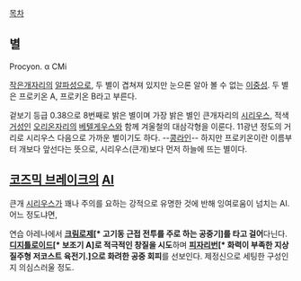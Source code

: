 [[목차]]
== 별 ==
Procyon. α CMi

[[작은개자리]]의 [[알파성]]으로, 두 별이 겹쳐져 있지만 눈으론 알아 볼 수 없는 [[이중성]]. 두 별은 프로키온 A, 프로키온 B라고 부른다.

겉보기 등급 0.38으로 8번째로 밝은 별이며 가장 밝은 별인 큰개자리의 [[시리우스]], 적색[[거성]]인 [[오리온자리]]의 [[베텔게우스]]와 함께 겨울철의 대삼각형을 이룬다. 11광년 정도의 거리로 시리우스 다음으로 가까운 별이기도 하다. --[[콩라인]]-- 하지만 프로키온이란 이름부터 개보다 앞선다는 뜻으로, 시리우스(큰개)보다 먼저 하늘에 뜨는 별이다.

== [[코즈믹 브레이크]]의 [[AI]] ==
큰개 [[시리우스]]가 꽤나 주의를 요하는 강적으로 유명한 것에 반해 잉여로움이 넘치는 AI. 어느 정도냐면,

연습 아레나에서 '''[[크림로제]][* 고기동 근접 전투를 주로 하는 공중기]를 타고 걸어'''다닌다. '''[[디지틀로이드]][* 보조기 A]로 적극적인 창질을 시도'''하며 '''[[피자리번]][* 화력이 부족한 지상질주형 저코스트 육전기.]으로 화려한 공중 회피'''를 선보인다. 제정신으로 세팅한 구성인지 의심스러울 정도.

